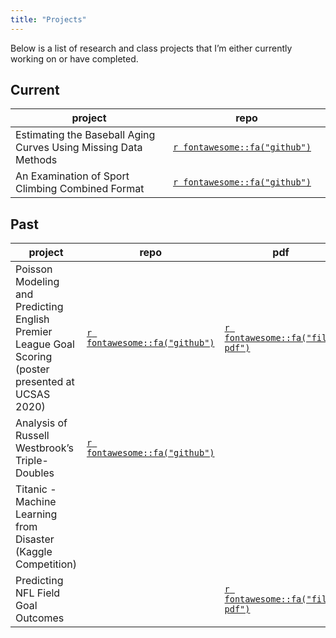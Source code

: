 ```yaml
---
title: "Projects"
---
```


Below is a list of research and class projects that I'm either currently working on or have completed.

## Current

|project|repo|
|-|-|
|Estimating the Baseball Aging Curves Using Missing Data Methods| [`r fontawesome::fa("github")`](https://github.com/qntkhvn/agingcurve)|
|An Examination of Sport Climbing Combined Format|[`r fontawesome::fa("github")`](https://github.com/qntkhvn/climbing)|

## Past

|project|repo|pdf|html|slides|video|
|---------------------------|-|-|-|-|-|
|Poisson Modeling and Predicting English Premier League Goal Scoring (poster presented at UCSAS 2020)|[`r fontawesome::fa("github")`](https://github.com/qntkhvn/eplgoals)|[`r fontawesome::fa("file-pdf")`](https://arxiv.org/pdf/2105.09881.pdf)|[`r fontawesome::fa("file-code")`](https://bookdown.org/theqdata/honors_thesis)|[`r fontawesome::fa("laptop")`](https://statds.org/events/ucsas2020/posters/ucsas-1-Poster_UCSAS.pdf)|[`r fontawesome::fa("play-circle")`](https://www.dropbox.com/s/6xe2pntw25kzwpq/posterVideo.mp4?dl=0)|
|Analysis of Russell Westbrook's Triple-Doubles|[`r fontawesome::fa("github")`](https://github.com/qntkhvn/tripledouble)||[`r fontawesome::fa("file-code")`](https://bookdown.org/theqdata/data_science_capstone_project_report)||||
|Titanic - Machine Learning from Disaster (Kaggle Competition)|||[`r fontawesome::fa("file-code")`](projects/titanic.html)|||
|Predicting NFL Field Goal Outcomes||[`r fontawesome::fa("file-pdf")`](projects/nflfg.pdf)||[`r fontawesome::fa("laptop")`](projects/nflfg_pres.pdf)|[`r fontawesome::fa("play-circle")`](projects/nflfg.mp4)|
